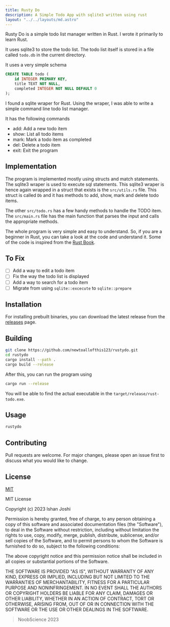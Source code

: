 ```yaml
---
title: Rusty Do
description: A Simple Todo App with sqlite3 written using rust
layout: "../../layouts/md.astro"
---
```


Rusty Do is a simple todo list manager written in Rust.
I wrote it primarily to learn Rust.

It uses sqlite3 to store the todo list.
The todo list itself is stored in a file called `todo.db` in the current directory.

It uses a very simple schema

```sql
CREATE TABLE todo (
    id INTEGER PRIMARY KEY,
    title TEXT NOT NULL,
    completed INTEGER NOT NULL DEFAULT 0
);
```

I found a sqlite wraper for Rust. Using the wraper, I was able to write a simple command line todo list manager.

It has the following commands
- add: Add a new todo item
- show: List all todo items
- mark: Mark a todo item as completed
- del: Delete a todo item
- exit: Exit the program

## Implementation

The program is implemented mostly using structs and match statements.
The sqlite3 wraper is used to execute sql statements.
This sqlite3 wraper is hence again wrapped in a struct that exists is the 
`src/utils.rs` file.
This struct is called `Db` and it has methods to add, show, mark and delete todo items.

The other `src/todo.rs` has a few handy methods to handle the TODO item.
The `src/main.rs` file has the main function that parses the input and calls the appropriate methods.

The whole program is very simple and easy to understand.
So, if you are a beginner in Rust, you can take a look at the code and understand it.
Some of the code is inspired from the [Rust Book](https://doc.rust-lang.org/book/).

## To Fix

- [ ] Add a way to edit a todo item
- [ ] Fix the way the todo list is displayed
- [ ] Add a way to search for a todo item
- [ ] Migrate from using `sqlite::excecute` to `sqlite::prepare`

## Installation

For installing prebuilt binaries, you can download the latest release from the [releases](
/releases) page.

## Building

```bash
git clone https://github.com/newtoallofthis123/rustydo.git
cd rustydo
cargo install --path .
cargo build --release
```

After this, you can run the program using

```bash
cargo run --release
```

You will be able to find the actual executable in the `target/release/rust-todo.exe`.

## Usage

```bash
rustydo
```

## Contributing

Pull requests are welcome. For major changes, please open an issue first to discuss what you would like to change.

## License

[MIT](https://choosealicense.com/licenses/mit/)

MIT License

Copyright (c) 2023 Ishan Joshi

Permission is hereby granted, free of charge, to any person obtaining a copy
of this software and associated documentation files (the "Software"), to deal
in the Software without restriction, including without limitation the rights
to use, copy, modify, merge, publish, distribute, sublicense, and/or sell
copies of the Software, and to permit persons to whom the Software is
furnished to do so, subject to the following conditions:

The above copyright notice and this permission notice shall be included in all
copies or substantial portions of the Software.

THE SOFTWARE IS PROVIDED "AS IS", WITHOUT WARRANTY OF ANY KIND, EXPRESS OR
IMPLIED, INCLUDING BUT NOT LIMITED TO THE WARRANTIES OF MERCHANTABILITY,
FITNESS FOR A PARTICULAR PURPOSE AND NONINFRINGEMENT. IN NO EVENT SHALL THE
AUTHORS OR COPYRIGHT HOLDERS BE LIABLE FOR ANY CLAIM, DAMAGES OR OTHER
LIABILITY, WHETHER IN AN ACTION OF CONTRACT, TORT OR OTHERWISE, ARISING FROM,
OUT OF OR IN CONNECTION WITH THE SOFTWARE OR THE USE OR OTHER DEALINGS IN THE
SOFTWARE.

> NoobScience 2023